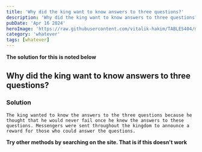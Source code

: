 ```yaml
---
title: 'Why did the king want to know answers to three questions?'
description: 'Why did the king want to know answers to three questions?'
pubDate: 'Apr 16 2024'
heroImage: 'https://raw.githubusercontent.com/vitalik-hakim/TABLES404/main/error_b/misc.png'
category: 'whatever'
tags: [whatever]
---
```


**The solution for this is noted below**

## Why did the king want to know answers to three questions?

### Solution

```whatever
The king wanted to know the answers to the three questions because he thought that he would never fail once he knew the answers to these questions. Messengers were sent throughout the kingdom to announce a reward for those who could answer the questions.
```

**Try other methods by searching on the site. That is if this doesn't work**
